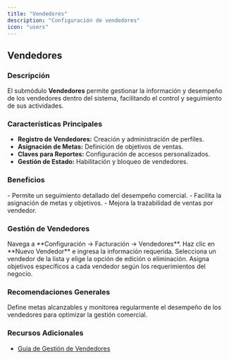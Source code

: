 ```yaml
---
title: "Vendedores"
description: "Configuración de vendedores"
icon: "users"
---
```

## Vendedores

### Descripción

El submódulo **Vendedores** permite gestionar la información y desempeño de los vendedores dentro del sistema, facilitando el control y seguimiento de sus actividades.

### Características Principales

- **Registro de Vendedores:** Creación y administración de perfiles.
- **Asignación de Metas:** Definición de objetivos de ventas.
- **Claves para Reportes:** Configuración de accesos personalizados.
- **Gestión de Estado:** Habilitación y bloqueo de vendedores.

### Beneficios

<Check>
- Permite un seguimiento detallado del desempeño comercial.
- Facilita la asignación de metas y objetivos.
- Mejora la trazabilidad de ventas por vendedor.
</Check>

### Gestión de Vendedores

<Steps>
  <Step title="Acceder al Submódulo">
    Navega a **Configuración → Facturación → Vendedores**.
  </Step>
  <Step title="Registrar un Nuevo Vendedor">
    Haz clic en **Nuevo Vendedor** e ingresa la información requerida.
  </Step>
  <Step title="Editar o Eliminar un Vendedor">
    Selecciona un vendedor de la lista y elige la opción de edición o eliminación.
  </Step>
  <Step title="Definir Metas de Venta">
    Asigna objetivos específicos a cada vendedor según los requerimientos del negocio.
  </Step>
</Steps>

### Recomendaciones Generales

<Tip>
Define metas alcanzables y monitorea regularmente el desempeño de los vendedores para optimizar la gestión comercial.
</Tip>

### Recursos Adicionales

- [Guía de Gestión de Vendedores](https://ayuda.gestoru.com/facturacion/vendedores)
